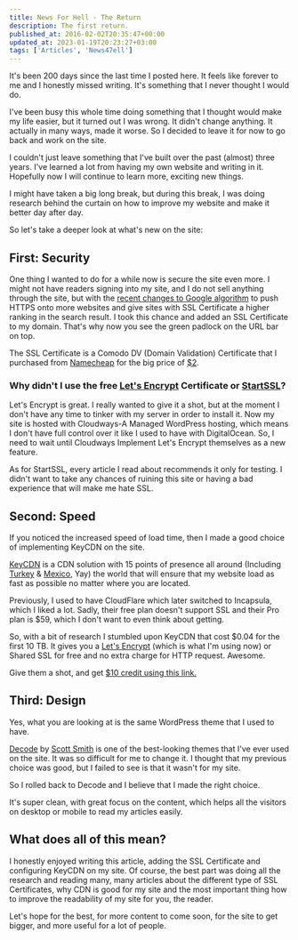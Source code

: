 ```yaml
---
title: News For Hell - The Return
description: The first return.
published_at: 2016-02-02T20:35:47+00:00
updated_at: 2023-01-19T20:23:27+03:00
tags: ['Articles', 'News47ell']
---
```


It's been 200 days since the last time I posted here. It feels like forever to me and I honestly missed writing. It's something that I never thought I would do.

I've been busy this whole time doing something that I thought would make my life easier, but it turned out I was wrong. It didn't change anything. It actually in many ways, made it worse. So I decided to leave it for now to go back and work on the site.

I couldn't just leave something that I've built over the past (almost) three years. I've learned a lot from having my own website and writing in it. Hopefully now I will continue to learn more, exciting new things.

I might have taken a big long break, but during this break, I was doing research behind the curtain on how to improve my website and make it better day after day.

So let's take a deeper look at what's new on the site:

## First: Security

One thing I wanted to do for a while now is secure the site even more. I might not have readers signing into my site, and I do not sell anything through the site, but with the [recent changes to Google algorithm][1] to push HTTPS onto more websites and give sites with SSL Certificate a higher ranking in the search result. I took this chance and added an SSL Certificate to my domain. That's why now you see the green padlock on the URL bar on top.

The SSL Certificate is a Comodo DV (Domain Validation) Certificate that I purchased from [Namecheap][2] for the big price of [$2][3].

### Why didn't I use the free [Let's Encrypt][4] Certificate or [StartSSL][5]?

Let's Encrypt is great. I really wanted to give it a shot, but at the moment I don't have any time to tinker with my server in order to install it. Now my site is hosted with Cloudways-A Managed WordPress hosting, which means I don't have full control over it like I used to have with DigitalOcean. So, I need to wait until Cloudways Implement Let's Encrypt themselves as a new feature.

As for StartSSL, every article I read about recommends it only for testing. I didn't want to take any chances of ruining this site or having a bad experience that will make me hate SSL.

## Second: Speed

If you noticed the increased speed of load time, then I made a good choice of implementing KeyCDN on the site.

[KeyCDN][6] is a CDN solution with 15 points of presence all around (Including [Turkey][7]&nbsp;& [Mexico][8], Yay) the world that will ensure that my website load as fast as possible no matter where you are located.

Previously, I used to have CloudFlare which later switched to Incapsula, which I liked a lot. Sadly, their free plan doesn't support SSL and their Pro plan is $59, which I don't want to even think about getting.

So, with a bit of research I stumbled upon KeyCDN that cost $0.04 for the first 10 TB. It gives you a [Let's Encrypt][9] (which is what I'm using now) or Shared SSL for free and no extra charge for HTTP request. Awesome.

Give them a shot, and get [$10 credit using this link.][6]

## Third: Design

Yes, what you are looking at is the same WordPress theme that I used to have.

[Decode][10] by [Scott Smith][11] is one of the best-looking themes that I've ever used on the site. It was so difficult for me to change it. I thought that my previous choice was good, but I failed to see is that it wasn't for my site.

So I rolled back to Decode and I believe that I made the right choice.

It's super clean, with great focus on the content, which helps all the visitors on desktop or mobile to read my articles easily.

## What does all of this mean?

I honestly enjoyed writing this article, adding the SSL Certificate and configuring KeyCDN on my site. Of course, the best part was doing all the research and reading many, many articles about the different type of SSL Certificates, why CDN is good for my site and the most important thing how to improve the readability of my site for you, the reader.

Let's hope for the best, for more content to come soon, for the site to get bigger, and more useful for a lot of people.

[1]: http://searchengineland.com/google-starts-giving-ranking-boost-secure-httpsssl-sites-199446
[2]: https://www.namecheap.com/?aff=94869
[3]: https://www.namecheap.com/promos/exclusive-positive-ssl-offer.aspx
[4]: https://letsencrypt.org/
[5]: https://www.startssl.com/
[6]: https://www.news47ell.com/recommends/keycdn/
[7]: https://www.keycdn.com/blog/cdn-turkey-keycdn-in-the-middle-east/
[8]: https://www.keycdn.com/blog/first-pop-in-mexico/
[9]: https://letsencrypt.org
[10]: https://wordpress.org/themes/decode/
[11]: https://scotthsmith.com
